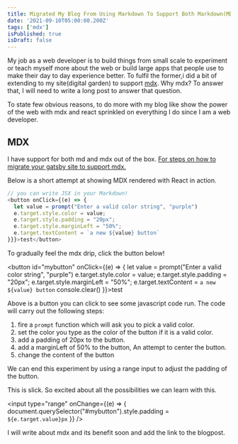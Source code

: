 ```yaml
---
title: Migrated My Blog From Using Markdown To Support Both Markdown(MD) and MarkdownX(MDX)
date: '2021-09-10T05:00:00.200Z'
tags: ['mdx']
isPublished: true
isDraft: false
---
```


My job as a web developer is to build things from small scale to experiment or teach myself more about the web or build large apps that people use to make their day to day experience better. To fulfil the former,i did a bit of extending to my site(digital garden) to support [mdx](https://mdxjs.com/). Why mdx? To answer that, I will need to write a long post to answer that question.

To state few obvious reasons, to do more with my blog like show the power of the web with mdx and react sprinkled on everything I do since I am a web developer.

## MDX

I have support for both md and mdx out of the box. [For steps on how to migrate your gatsby site to support mdx.](https://www.gatsbyjs.com/docs/how-to/routing/migrate-remark-to-mdx/)



Below is a short attempt at showing MDX rendered with React in action.

```js
// you can write JSX in your Markdown!
<button onClick={(e) => {
  let value = prompt("Enter a valid color string", "purple")
  e.target.style.color = value;
  e.target.style.padding = "20px";
  e.target.style.marginLeft = "50%";
  e.target.textContent = `a new ${value} button`
}}}>test</button>
```

To gradually feel the mdx drip, click the button below!

<button id="mybutton" onClick={(e) => {
  let value = prompt("Enter a valid color string", "purple")
  e.target.style.color = value;
  e.target.style.padding = "20px";
  e.target.style.marginLeft = "50%";
  e.target.textContent = `a new ${value} button`
  console.clear()
}}>test</button>

Above is a button you can click to see some javascript code run. The code will carry out the following steps:

1. fire a `prompt` function which will ask you to pick a valid color.
2. set the color you type as the color of the button if it is a valid color.
3. add a padding of 20px to the button.
4. add a marginLeft of 50% to the button, An attempt to center the button.
5. change the content of the button

We can end this experiment by using a range input to adjust the padding of the button.

This is slick. So excited about all the possibilities we can learn with this.

<input type="range" onChange={(e) => {
  document.querySelector("#mybutton").style.padding = `${e.target.value}px`
}} />

I will write about mdx and its benefit soon and add the link to the blogpost.
